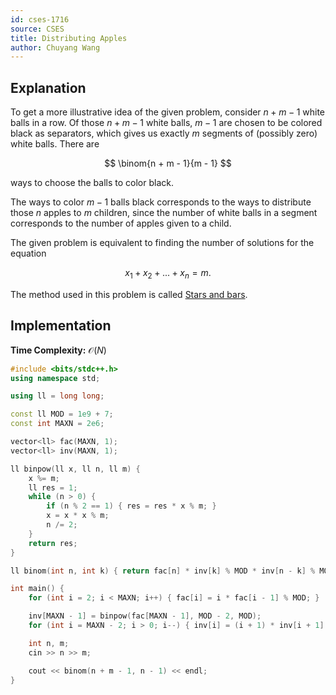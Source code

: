 ```yaml
---
id: cses-1716
source: CSES
title: Distributing Apples
author: Chuyang Wang
---
```


## Explanation

To get a more illustrative idea of the given problem, consider $n + m - 1$ white
balls in a row. Of those $n + m - 1$ white balls, $m - 1$ are chosen to be
colored black as separators, which gives us exactly $m$ segments of (possibly
zero) white balls. There are

$$
\binom{n + m - 1}{m - 1}
$$

ways to choose the balls to color black.

The ways to color $m - 1$ balls black corresponds to the ways to distribute
those $n$ apples to $m$ children, since the number of white balls in a segment
corresponds to the number of apples given to a child.

<Info title="Stars and bars">

The given problem is equivalent to finding the number of solutions for the
equation

$$
x_1 + x_2 + ... + x_n = m.
$$

The method used in this problem is called [Stars and
bars](https://en.wikipedia.org/wiki/Stars_and_bars_(combinatorics)).

</Info>

## Implementation

**Time Complexity:** $\mathcal{O}(N)$

<LanguageSection>
<CPPSection>

```cpp
#include <bits/stdc++.h>
using namespace std;

using ll = long long;

const ll MOD = 1e9 + 7;
const int MAXN = 2e6;

vector<ll> fac(MAXN, 1);
vector<ll> inv(MAXN, 1);

ll binpow(ll x, ll n, ll m) {
	x %= m;
	ll res = 1;
	while (n > 0) {
		if (n % 2 == 1) { res = res * x % m; }
		x = x * x % m;
		n /= 2;
	}
	return res;
}

ll binom(int n, int k) { return fac[n] * inv[k] % MOD * inv[n - k] % MOD; }

int main() {
	for (int i = 2; i < MAXN; i++) { fac[i] = i * fac[i - 1] % MOD; }

	inv[MAXN - 1] = binpow(fac[MAXN - 1], MOD - 2, MOD);
	for (int i = MAXN - 2; i > 0; i--) { inv[i] = (i + 1) * inv[i + 1] % MOD; }

	int n, m;
	cin >> n >> m;

	cout << binom(n + m - 1, n - 1) << endl;
}
```

</CPPSection>
</LanguageSection>
